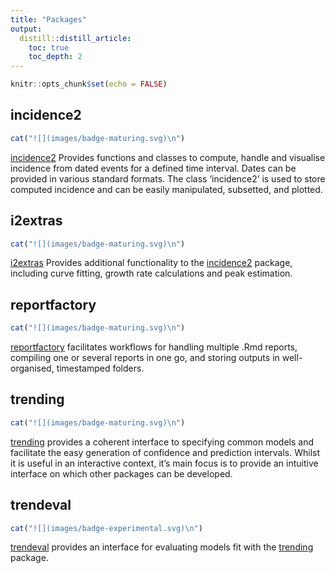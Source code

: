 ```yaml
---
title: "Packages"
output:
  distill::distill_article:
    toc: true
    toc_depth: 2
---
```


```r
knitr::opts_chunk$set(echo = FALSE)
```


## incidence2
```r
cat("![](images/badge-maturing.svg)\n")
```
[incidence2](https://www.repidemicsconsortium.org/incidence2/) Provides functions and
classes to compute, handle and visualise incidence from dated events for a
defined time interval. Dates can be provided in various standard formats. The
class 'incidence2' is used to store computed incidence and can be easily
manipulated, subsetted, and plotted.


## i2extras
```r
cat("![](images/badge-maturing.svg)\n")
```
[i2extras](https://www.repidemicsconsortium.org/i2extras/) Provides additional
functionality to the [incidence2](https://www.repidemicsconsortium.org/incidence2/)
package, including curve fitting, growth rate calculations and peak estimation.


## reportfactory
```r
cat("![](images/badge-maturing.svg)\n")
```
[reportfactory](https://www.reconverse.org/reportfactory/) facilitates workflows
for handling multiple .Rmd reports, compiling one or several reports in one go,
and storing outputs in well-organised, timestamped folders.


## trending
```r
cat("![](images/badge-maturing.svg)\n")
```
[trending](https://www.repidemicsconsortium.org/trending/) provides a coherent interface
to specifying common models and facilitate the easy generation of confidence and
prediction intervals. Whilst it is useful in an interactive context, it’s main
focus is to provide an intuitive interface on which other packages can be
developed.


## trendeval
```r
cat("![](images/badge-experimental.svg)\n")
```
[trendeval](https://www.repidemicsconsortium.org/trendeval/) provides an interface for
evaluating models fit with the [trending](https://www.repidemicsconsortium.org/trending/)
package.












